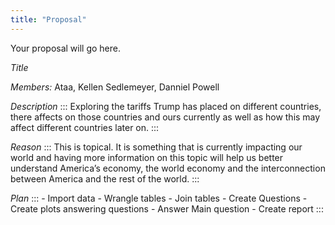 ```yaml
---
title: "Proposal"
---
```


Your proposal will go here.

*Title*

*Members:* Ataa, Kellen Sedlemeyer, Danniel Powell

*Description*
:::
Exploring the tariffs Trump has placed on different countries, there affects on those countries and ours currently as well as how this may affect different countries later on.
:::

*Reason*
:::
This is topical. It is something that is currently impacting our world and having more information on this topic will help us better understand America's economy, the world economy and the interconnection between America and the rest of the world.
:::

*Plan*
:::
- Import data
- Wrangle tables
- Join tables
- Create Questions
- Create plots answering questions
- Answer Main question
- Create report
:::
